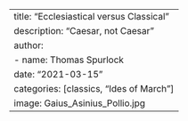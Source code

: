---
title: "Ecclesiastical versus Classical"
description: "Caesar, not Caesar"
author:
  - name: Thomas Spurlock
date: "2021-03-15"
categories: [classics, "Ides of March"]
image: Gaius_Asinius_Pollio.jpg
---